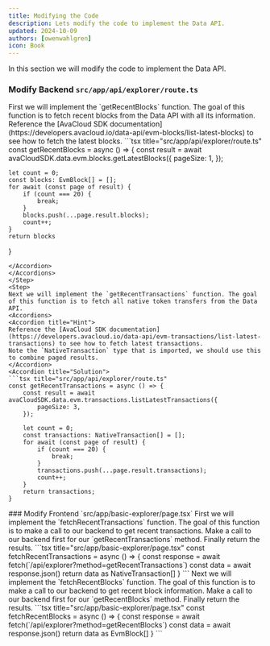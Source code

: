 ```yaml
---
title: Modifying the Code
description: Lets modify the code to implement the Data API.
updated: 2024-10-09
authors: [owenwahlgren]
icon: Book
---
```


In this section we will modify the code to implement the Data API.

### Modify Backend `src/app/api/explorer/route.ts`

<Steps>
<Step>
First we will implement the `getRecentBlocks` function. The goal of this function is to fetch recent blocks from the Data API with all its information.

<Accordions>
<Accordion title="Hint">
Reference the [AvaCloud SDK documentation](https://developers.avacloud.io/data-api/evm-blocks/list-latest-blocks) to see how to fetch the latest blocks.
</Accordion>
<Accordion title="Solution">
```tsx title="src/app/api/explorer/route.ts"
const getRecentBlocks = async () => {
    const result = await avaCloudSDK.data.evm.blocks.getLatestBlocks({
        pageSize: 1,
      });

    let count = 0;
    const blocks: EvmBlock[] = [];
    for await (const page of result) {
        if (count === 20) {
            break;
        }
        blocks.push(...page.result.blocks);
        count++;
    }
    return blocks
}
```
</Accordion>
</Accordions>
</Step>
<Step>
Next we will implement the `getRecentTransactions` function. The goal of this function is to fetch all native token transfers from the Data API.
<Accordions>
<Accordion title="Hint">
Reference the [AvaCloud SDK documentation](https://developers.avacloud.io/data-api/evm-transactions/list-latest-transactions) to see how to fetch latest transactions.
Note the `NativeTransaction` type that is imported, we should use this to combine paged results.
</Accordion>
<Accordion title="Solution">
```tsx title="src/app/api/explorer/route.ts"
const getRecentTransactions = async () => {
    const result = await avaCloudSDK.data.evm.transactions.listLatestTransactions({
        pageSize: 3,
    });

    let count = 0;
    const transactions: NativeTransaction[] = [];
    for await (const page of result) {
        if (count === 20) {
            break;
        }
        transactions.push(...page.result.transactions);
        count++;
    }
    return transactions;
}
```
</Accordion>
</Accordions>
</Step>
</Steps>
### Modify Frontend `src/app/basic-explorer/page.tsx`

<Steps>
<Step>
</Step>
<Step>
First we will implement the `fetchRecentTransactions` function. The goal of this function is to make a call to our backend to get recent transactions.
<Accordions>
<Accordion title="Hint">
Make a call to our backend first for our `getRecentTransactions` method. Finally return the results.
</Accordion>
<Accordion title="Solution">
```tsx title="src/app/basic-explorer/page.tsx"
  const fetchRecentTransactions = async () => {
    const response = await fetch(`/api/explorer?method=getRecentTransactions`)
    const data = await response.json()
    return data as NativeTransaction[]
  }
```
</Accordion>
</Accordions>
</Step>
<Step>
Next we will implement the `fetchRecentBlocks` function. The goal of this function is to make a call to our backend to get recent block information.
<Accordions>
<Accordion title="Hint">
Make a call to our backend first for our `getRecentBlocks` method. Finally return the results.
</Accordion>
<Accordion title="Solution">
```tsx title="src/app/basic-explorer/page.tsx"
const fetchRecentBlocks = async () => {
    const response = await fetch(`/api/explorer?method=getRecentBlocks`)
    const data = await response.json()
    return data as EvmBlock[]
  }
```
</Accordion>
</Accordions>
</Step>


</Steps>
